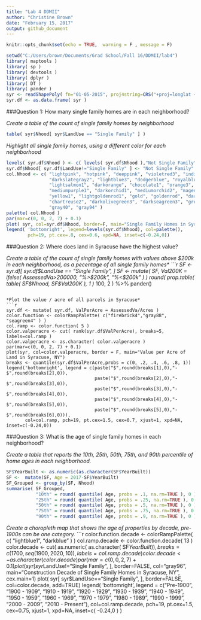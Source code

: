 ```yaml
---
title: "Lab 4 DDMII"
author: "Christine Brown"
date: "February 15, 2017"
output: github_document
---
```


```r
knitr::opts_chunk$set(echo = TRUE,  warning = F , message = F)
```

```r
setwd("C:/Users/brown/Documents/Grad School/Fall 16/DDMII/lab4")
library( maptools )
library( sp )
library( devtools )
library( dplyr )
library( DT )
library( pander )
syr <- readShapePoly( fn="01-05-2015", proj4string=CRS("+proj=longlat +datum=WGS84") )
syr.df <- as.data.frame( syr )
```


###Question 1: How many single family homes are in each neighborhood?

*Create a table of the count of single family homes by neighborhood*
```r
table( syr$Nhood[ syr$LandUse == "Single Family" ] )
```

*Highlight all single family homes, using a different color for each neighborhood*
```r
levels( syr.df$Nhood ) <- c( levels( syr.df$Nhood ),"Not Single Family" )
syr.df$Nhood[ syr.df$LandUse!="Single Family" ] <- "Not Single Family"
col.Nhood <- c( "lightpink", "hotpink", "deeppink", "violetred3", "indianred", "firebrick",
                "darkslategray2", "lightblue3", "dodgerblue", "royalblue2", "deepskyblue4", 
                "lightsalmon1", "darkorange", "chocolate1", "orange3", "orangered2",
                "mediumpurple1", "darkorchid1", "mediumorchid2", "magenta3", "darkmagenta",
                "yellow1", "lightgoldenrod1", "gold", "goldenrod", "darkgoldenrod1",
                "chartreuse2", "darkolivegreen3", "darkseagreen3", "green4", "seagreen4",
                "gray40", "gray94" )
palette( col.Nhood )
par(mar=c(0, 0, 2, 7) + 0.1)
plot( syr, col=syr.df$Nhood, border=F, main="Single Family Homes in Syracuse, NY" )
legend( 'bottomright', legend=levels(syr.df$Nhood), col=palette(),
        pch=19, pt.cex=.8, cex=0.6, xpd=NA, inset=c(-0.24,0))
```

###Question 2: Where does land in Syracuse have the highest value? 

*Create a table of the count of single family homes with values above $200k in each neighborhood, as a pecentage of all single family homes*
```r
SF <- syr.df[ syr.df$LandUse == "Single Family", ]
SF <- mutate( SF, Val200K = ifelse( AssessedVa>200000, "%>$200k", "%<$200k" ) )
round( prop.table( table( SF$Nhood, SF$Val200K ), 1 ) * 100, 2 ) %>% pander()
```

*Plot the value / acre of all parcels in Syracuse*
```r
syr.df <- mutate( syr.df, ValPerAcre = AssessedVa/Acres )
color.function <- colorRampPalette( c("firebrick4","gray88", "seagreen4" ) )
col.ramp <- color.function( 5 )
color.valperacre <- cut( rank(syr.df$ValPerAcre), breaks=5, labels=col.ramp )
color.valperacre <- as.character( color.valperacre )
par(mar=c(0, 0, 2, 7) + 0.1)
plot(syr, col=color.valperacre, border = F, main="Value per Acre of Land in Syracuse, NY")
breaks <- quantile(syr.df$ValPerAcre,probs = c(0, .2, .4, .6, .8, 1))
legend('bottomright', legend = c(paste("$",round(breaks[1],0),"- $",round(breaks[2],0)),
                                 paste("$",round(breaks[2],0),"- $",round(breaks[3],0)),
                                 paste("$",round(breaks[3],0),"- $",round(breaks[4],0)),
                                 paste("$",round(breaks[4],0),"- $",round(breaks[5],0)),
                                 paste("$",round(breaks[5],0),"- $",round(breaks[6],0))),
       col=col.ramp, pch=19, pt.cex=1.5, cex=0.7, xjust=1, xpd=NA, inset=c(-0.24,0))
```

###Question 3: What is the age of single family homes in each neighborhood? 

*Create a table that reports the 10th, 25th, 50th, 75th, and 90th percentile of home ages in each neighborhood.*
```r
SF$YearBuilt <- as.numeric(as.character(SF$YearBuilt))
SF <-  mutate(SF, Age = 2017-SF$YearBuilt)
SF_Grouped <- group_by(SF, Nhood)
summarise( SF_Grouped,
           "10th" = round( quantile( Age, probs = .1, na.rm=TRUE ), 0 ),
           "25th" = round( quantile( Age, probs = .25, na.rm=TRUE ), 0 ),
           "50th" = round( quantile( Age, probs = .5, na.rm=TRUE ), 0 ),
           "75th" = round( quantile( Age, probs = .75, na.rm=TRUE ), 0 ),
           "90th" = round( quantile( Age, probs = .9, na.rm=TRUE ), 0 )) %>% pander
```

*Create a choropleth map that shows the age of properties by decade, pre-1900s can be one category.*
```r
color.function.decade <- colorRampPalette( c( "lightblue1", "darkblue" ) )
col.ramp.decade <- color.function.decade( 13 )
color.decade <- cut( as.numeric( as.character( SF$YearBuilt ) ) , breaks = c( 1700 , seq( 1900, 2020, 10 ) ), labels=col.ramp.decade )
color.decade <- as.character( color.decade )
par( mar = c( 0, 0, 2, 7) + 0.1)
plot( syr[ syr$LandUse!="Single Family", ], border=FALSE, col="gray96",
      main="Construction Decade of Single Family Homes in Syracuse, NY", cex.main=1)
plot( syr[ syr$LandUse=="Single Family", ], border=FALSE, col=color.decade, add=TRUE)
legend( 'bottomright', legend = c("Pre-1900", "1900 - 1909", "1910 - 1919", "1920 - 1929",
                                   "1930 - 1939", "1940 - 1949", "1950 - 1959", "1960 - 1969", 
                                   "1970 - 1979", "1980 - 1989", "1990 - 1999", "2000 - 2009",
                                   "2010 - Present"),
       col=col.ramp.decade, pch=19, pt.cex=1.5, cex=0.75, xjust=1, xpd=NA, inset=c( -0.24,0 ) )